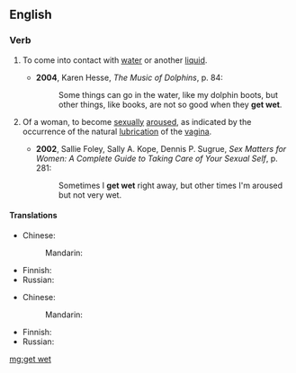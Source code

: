 ==English==

===Verb===
{{en-verb|head=[[to]] [[get]] [[wet]]|gets wet|getting wet|got wet}}

# {{label|en|literally}} To come into contact with [[water]] or another [[liquid]].
#* '''2004''', Karen Hesse, ''The Music of Dolphins'', p. 84:
#*: Some things can go in the water, like my dolphin boots, but other things, like books, are not so good when they '''get wet'''.
# {{label|en|idiomatic}} Of a woman, to become [[sexual]]ly [[aroused]], as indicated by the occurrence of the natural [[lubrication]] of the [[vagina]].
#* '''2002''', Sallie Foley, Sally A. Kope, Dennis P. Sugrue, ''Sex Matters for Women: A Complete Guide to Taking Care of Your Sexual Self'', p. 281:
#*: Sometimes I '''get wet''' right away, but other times I'm aroused but not very wet.

====Translations====
{{trans-top|come into contact with water}}
* Chinese: 
*: Mandarin: {{t-needed|cmn}}
{{trans-mid}}
* Finnish: {{t-needed|fi}}
* Russian: {{t-needed|ru}}
{{trans-bottom}}

{{trans-top|of a woman, to become sexually aroused}}
* Chinese: 
*: Mandarin: {{t-needed|cmn}}
{{trans-mid}}
* Finnish: {{t-needed|fi}}
* Russian: {{t-needed|ru}}
{{trans-bottom}}

[[mg:get wet]]
